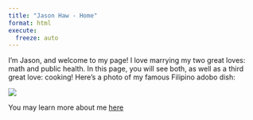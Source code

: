 ---
title: "Jason Haw - Home"
format: html
execute:
  freeze: auto
---

I'm Jason, and welcome to my page! I love marrying my two great loves: math and public health. In this page, you will see both, as well as a third great love: cooking! Here's a photo of my famous Filipino adobo dish:

![](https://64.media.tumblr.com/0a9bdeaf32e2491510728aae66d8c1a4/tumblr_ov1d6utVDI1ufwioto1_1280.jpg)

You may learn more about me [here](https://neljasonhaw.github.io/biostat840-intro-jason-haw/about.html)